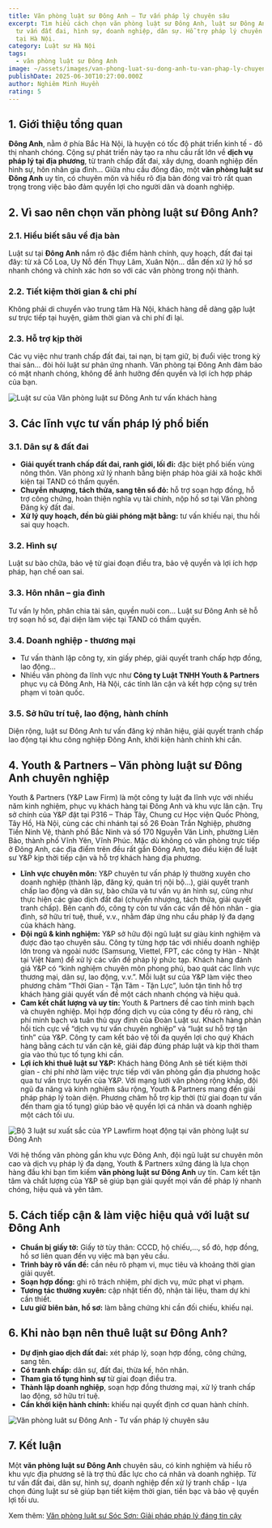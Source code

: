 ```yaml
---
title: Văn phòng luật sư Đông Anh – Tư vấn pháp lý chuyên sâu
excerpt: Tìm hiểu cách chọn văn phòng luật sư Đông Anh, luật sư Đông Anh chuyên
  tư vấn đất đai, hình sự, doanh nghiệp, dân sự. Hỗ trợ pháp lý chuyên nghiệp
  tại Hà Nội.
category: Luật sư Hà Nội
tags:
  - văn phòng luật sư Đông Anh
image: ~/assets/images/van-phong-luat-su-dong-anh-tu-van-phap-ly-chuyen-sau.png
publishDate: 2025-06-30T10:27:00.000Z
author: Nghiêm Minh Huyền
rating: 5
---
```

## 1. Giới thiệu tổng quan

**Đông Anh**, nằm ở phía Bắc Hà Nội, là huyện có tốc độ phát triển kinh tế - đô thị nhanh chóng. Cộng sự phát triển này tạo ra nhu cầu rất lớn về **dịch vụ pháp lý tại địa phương**, từ tranh chấp đất đai, xây dựng, doanh nghiệp đến hình sự, hôn nhân gia đình… Giữa nhu cầu đông đảo, một **văn phòng luật sư Đông Anh** uy tín, có chuyên môn và hiểu rõ địa bàn đóng vai trò rất quan trọng trong việc bảo đảm quyền lợi cho người dân và doanh nghiệp.

## 2. Vì sao nên chọn văn phòng luật sư Đông Anh?

### 2.1. Hiểu biết sâu về địa bàn

Luật sư tại **Đông Anh** nắm rõ đặc điểm hành chính, quy hoạch, đất đai tại đây: từ xã Cổ Loa, Uy Nỗ đến Thụy Lâm, Xuân Nộn… dẫn đến xử lý hồ sơ nhanh chóng và chính xác hơn so với các văn phòng trong nội thành.

### 2.2. Tiết kiệm thời gian & chi phí

Không phải di chuyển vào trung tâm Hà Nội, khách hàng dễ dàng gặp luật sư trực tiếp tại huyện, giảm thời gian và chi phí đi lại.

### 2.3. Hỗ trợ kịp thời

Các vụ việc như tranh chấp đất đai, tai nạn, bị tạm giữ, bị đuổi việc trong kỳ thai sản… đòi hỏi luật sư phản ứng nhanh. Văn phòng tại Đông Anh đảm bảo có mặt nhanh chóng, không để ảnh hưởng đến quyền và lợi ích hợp pháp của bạn.

![Luật sư của Văn phòng luật sư Đông Anh tư vấn khách hàng](~/assets/images/luat-su-cua-van-phong-luat-su-dong-anh-tu-van-khach-hang.jpg "Luật sư của Văn phòng luật sư Đông Anh tư vấn khách hàng")

## 3. Các lĩnh vực tư vấn pháp lý phổ biến

### 3.1. Dân sự & đất đai

* **Giải quyết tranh chấp đất đai, ranh giới, lối đi:** đặc biệt phổ biến vùng nông thôn. Văn phòng xử lý nhanh bằng biện pháp hòa giải xã hoặc khởi kiện tại TAND có thẩm quyền.
* **Chuyển nhượng, tách thửa, sang tên sổ đỏ:** hỗ trợ soạn hợp đồng, hỗ trợ công chứng, hoàn thiện nghĩa vụ tài chính, nộp hồ sơ tại Văn phòng Đăng ký đất đai.
* **Xử lý quy hoạch, đền bù giải phóng mặt bằng:** tư vấn khiếu nại, thu hồi sai quy hoạch.

### 3.2. Hình sự

Luật sư bào chữa, bảo vệ từ giai đoạn điều tra, bảo vệ quyền và lợi ích hợp pháp, hạn chế oan sai.

### 3.3. Hôn nhân – gia đình

Tư vấn ly hôn, phân chia tài sản, quyền nuôi con… Luật sư Đông Anh sẽ hỗ trợ soạn hồ sơ, đại diện làm việc tại TAND có thẩm quyền.

### 3.4. Doanh nghiệp - thương mại

* Tư vấn thành lập công ty, xin giấy phép, giải quyết tranh chấp hợp đồng, lao động…
* Nhiều văn phòng đa lĩnh vực như **Công ty Luật TNHH Youth & Partners** phục vụ cả Đông Anh, Hà Nội, các tỉnh lân cận và kết hợp cộng sự trên phạm vi toàn quốc.

### 3.5. Sở hữu trí tuệ, lao động, hành chính

Diện rộng, luật sư Đông Anh tư vấn đăng ký nhãn hiệu, giải quyết tranh chấp lao động tại khu công nghiệp Đông Anh, khởi kiện hành chính khi cần.

## 4. Youth & Partners – Văn phòng luật sư Đông Anh chuyên nghiệp

Youth & Partners (Y&P Law Firm) là một công ty luật đa lĩnh vực với nhiều năm kinh nghiệm, phục vụ khách hàng tại Đông Anh và khu vực lân cận. Trụ sở chính của Y&P đặt tại P316 – Tháp Tây, Chung cư Học viện Quốc Phòng, Tây Hồ, Hà Nội, cùng các chi nhánh tại số 26 Đoàn Trần Nghiệp, phường Tiền Ninh Vệ, thành phố Bắc Ninh và số 170 Nguyễn Văn Linh, phường Liên Bảo, thành phố Vĩnh Yên, Vĩnh Phúc. Mặc dù không có văn phòng trực tiếp ở Đông Anh, các địa điểm trên đều rất gần Đông Anh, tạo điều kiện để luật sư Y&P kịp thời tiếp cận và hỗ trợ khách hàng địa phương.

* **Lĩnh vực chuyên môn:** Y&P chuyên tư vấn pháp lý thường xuyên cho doanh nghiệp (thành lập, đăng ký, quản trị nội bộ…), giải quyết tranh chấp lao động và dân sự, bào chữa và tư vấn vụ án hình sự, cũng như thực hiện các giao dịch đất đai (chuyển nhượng, tách thửa, giải quyết tranh chấp). Bên cạnh đó, công ty còn tư vấn các vấn đề hôn nhân - gia đình, sở hữu trí tuệ, thuế, v.v., nhằm đáp ứng nhu cầu pháp lý đa dạng của khách hàng.
* **Đội ngũ & kinh nghiệm:** Y&P sở hữu đội ngũ luật sư giàu kinh nghiệm và được đào tạo chuyên sâu. Công ty từng hợp tác với nhiều doanh nghiệp lớn trong và ngoài nước (Samsung, Viettel, FPT, các công ty Hàn - Nhật tại Việt Nam) để xử lý các vấn đề pháp lý phức tạp. Khách hàng đánh giá Y&P có “kinh nghiệm chuyên môn phong phú, bao quát các lĩnh vực thương mại, dân sự, lao động, v.v.”. Mỗi luật sư của Y&P làm việc theo phương châm “Thời Gian - Tận Tâm - Tận Lực”, luôn tận tình hỗ trợ khách hàng giải quyết vấn đề một cách nhanh chóng và hiệu quả.
* **Cam kết chất lượng và uy tín:** Youth & Partners đề cao tính minh bạch và chuyên nghiệp. Mọi hợp đồng dịch vụ của công ty đều rõ ràng, chi phí minh bạch và tuân thủ quy định của Đoàn Luật sư. Khách hàng phản hồi tích cực về “dịch vụ tư vấn chuyên nghiệp” và “luật sư hỗ trợ tận tình” của Y&P. Công ty cam kết bảo vệ tối đa quyền lợi cho quý Khách hàng bằng cách tư vấn cặn kẽ, giải đáp đúng pháp luật và kịp thời tham gia vào thủ tục tố tụng khi cần.
* **Lợi ích khi thuê luật sư Y&P:** Khách hàng Đông Anh sẽ tiết kiệm thời gian - chi phí nhờ làm việc trực tiếp với văn phòng gần địa phương hoặc qua tư vấn trực tuyến của Y&P. Với mạng lưới văn phòng rộng khắp, đội ngũ đa năng và kinh nghiệm sâu rộng, Youth & Partners mang đến giải pháp pháp lý toàn diện. Phương châm hỗ trợ kịp thời (từ giai đoạn tư vấn đến tham gia tố tụng) giúp bảo vệ quyền lợi cá nhân và doanh nghiệp một cách tối ưu.

![Bộ 3 luật sư xuất sắc của YP Lawfirm hoạt động tại văn phòng luật sư Đông Anh](~/assets/images/bo-3-luat-su-xuat-sac-cua-yp-lawfirm-hoat-dong-tai-van-phong-luat-su-dong-anh.png "Bộ 3 luật sư xuất sắc của YP Lawfirm hoạt động tại văn phòng luật sư Đông Anh")

Với hệ thống văn phòng gần khu vực Đông Anh, đội ngũ luật sư chuyên môn cao và dịch vụ pháp lý đa dạng, Youth & Partners xứng đáng là lựa chọn hàng đầu khi bạn tìm kiếm **văn phòng luật sư Đông Anh** uy tín. Cam kết tận tâm và chất lượng của Y&P sẽ giúp bạn giải quyết mọi vấn đề pháp lý nhanh chóng, hiệu quả và yên tâm.

## 5. Cách tiếp cận & làm việc hiệu quả với luật sư Đông Anh

* **Chuẩn bị giấy tờ:** Giấy tờ tùy thân: CCCD, hộ chiếu,..., sổ đỏ, hợp đồng, hồ sơ liên quan đến vụ việc mà bạn yêu cầu.
* **Trình bày rõ vấn đề:** cần nêu rõ phạm vi, mục tiêu và khoảng thời gian giải quyết.
* **Soạn hợp đồng:** ghi rõ trách nhiệm, phí dịch vụ, mức phạt vi phạm.
* **Tương tác thường xuyên:** cập nhật tiến độ, nhận tài liệu, tham dự khi cần thiết.
* **Lưu giữ biên bản, hồ sơ:** làm bằng chứng khi cần đối chiếu, khiếu nại.

## 6. Khi nào bạn nên thuê luật sư Đông Anh?

* **Dự định giao dịch đất đai:** xét pháp lý, soạn hợp đồng, công chứng, sang tên.
* **Có tranh chấp:** dân sự, đất đai, thừa kế, hôn nhân.
* **Tham gia tố tụng hình sự** từ giai đoạn điều tra.
* **Thành lập doanh nghiệp**, soạn hợp đồng thương mại, xử lý tranh chấp lao động, sở hữu trí tuệ.
* **Cần khởi kiện hành chính:** khiếu nại quyết định cơ quan hành chính.

![Văn phòng luât sư Đông Anh - Tư vấn pháp lý chuyên sâu](~/assets/images/van-phong-luat-su-dong-anh-tu-van-phap-ly-chuyen-sau.png "Văn phòng luât sư Đông Anh - Tư vấn pháp lý chuyên sâu")

## 7. Kết luận

Một **văn phòng luật sư Đông Anh** chuyên sâu, có kinh nghiệm và hiểu rõ khu vực địa phương sẽ là trợ thủ đắc lực cho cá nhân và doanh nghiệp. Từ tư vấn đất đai, dân sự, hình sự, doanh nghiệp đến xử lý tranh chấp - lựa chọn đúng luật sư sẽ giúp bạn tiết kiệm thời gian, tiền bạc và bảo vệ quyền lợi tối ưu.

Xem thêm: [Văn phòng luật sư Sóc Sơn: Giải pháp pháp lý đáng tin cậy](https://yplawfirm.vn/tin-tuc/van-phong-luat-su-soc-son-giai-phap-phap-ly-dang-tin-cay)
